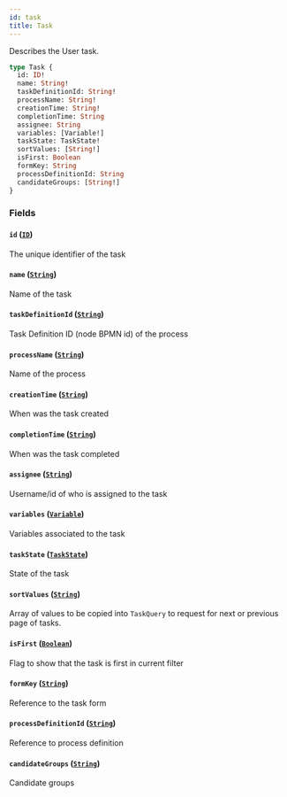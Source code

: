 ```yaml
---
id: task
title: Task
---
```


Describes the User task.

```graphql
type Task {
  id: ID!
  name: String!
  taskDefinitionId: String!
  processName: String!
  creationTime: String!
  completionTime: String
  assignee: String
  variables: [Variable!]
  taskState: TaskState!
  sortValues: [String!]
  isFirst: Boolean
  formKey: String
  processDefinitionId: String
  candidateGroups: [String!]
}
```

### Fields

#### `id` ([`ID`](/docs/apis-tools/tasklist-api/scalars/id))

The unique identifier of the task

#### `name` ([`String`](/docs/apis-tools/tasklist-api/scalars/string))

Name of the task

#### `taskDefinitionId` ([`String`](/docs/apis-tools/tasklist-api/scalars/string))

Task Definition ID (node BPMN id) of the process

#### `processName` ([`String`](/docs/apis-tools/tasklist-api/scalars/string))

Name of the process

#### `creationTime` ([`String`](/docs/apis-tools/tasklist-api/scalars/string))

When was the task created

#### `completionTime` ([`String`](/docs/apis-tools/tasklist-api/scalars/string))

When was the task completed

#### `assignee` ([`String`](/docs/apis-tools/tasklist-api/scalars/string))

Username/id of who is assigned to the task

#### `variables` ([`Variable`](/docs/apis-tools/tasklist-api/objects/variable))

Variables associated to the task

#### `taskState` ([`TaskState`](/docs/apis-tools/tasklist-api/enums/task-state))

State of the task

#### `sortValues` ([`String`](/docs/apis-tools/tasklist-api/scalars/string))

Array of values to be copied into `TaskQuery` to request for next or previous page of tasks.

#### `isFirst` ([`Boolean`](/docs/apis-tools/tasklist-api/scalars/boolean))

Flag to show that the task is first in current filter

#### `formKey` ([`String`](/docs/apis-tools/tasklist-api/scalars/string))

Reference to the task form

#### `processDefinitionId` ([`String`](/docs/apis-tools/tasklist-api/scalars/string))

Reference to process definition

#### `candidateGroups` ([`String`](/docs/apis-tools/tasklist-api/scalars/string))

Candidate groups
